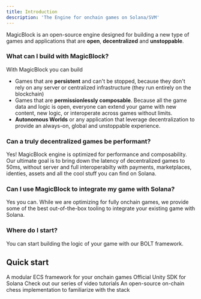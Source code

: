 ```yaml
---
title: Introduction
description: 'The Engine for onchain games on Solana/SVM'
---
```


MagicBlock is an open-source engine designed for building a new type of games and applications that are **open**, **decentralized** and **unstoppable**. 

### What can I build with MagicBlock?

With MagicBlock you can build 
- Games that are **persistent** and can't be stopped, because they don't rely on any server or centralized infrastructure (they run entirely on the  blockchain)
- Games that are **permissionlessly composable**. Because all the game data and logic is open, everyone can extend your game with new content, new logic, or interoperate across games without limits.
- **Autonomous Worlds** or any application that leverage decentralization to provide an always-on, global and unstoppable experience. 

### Can a truly decentralized games be performant?

Yes! MagicBlock engine is optimized for performance and composability. Our ultimate goal is to bring down the latency of decentralized games to 50ms, without server and full interoperabilty with payments, marketplaces, identies, assets and all the cool stuff you can find on Solana. 

### Can I use MagicBlock to integrate my game with Solana?
Yes you can. While we are optimizing for fully onchain games, we provide some of the best out-of-the-box tooling to integrate your existing game with Solana. 

### Where do I start?
You can start building the logic of your game with our BOLT framework. 


## Quick start 

<CardGroup cols={2}>
   <Card
    title="BOLT"
    icon="code"
    href="https://docs.magicblock.gg/BOLT/getting_started/installation"
  >
    A modular ECS framework for your onchain games
  </Card>
  <Card
    title="Solana Unity SDK"
    icon="screwdriver-wrench"
    href="https://assetstore.unity.com/packages/decentralization/infrastructure/solana-sdk-for-unity-246931"
  >
    Official Unity SDK for Solana
  </Card>
  <Card
    title="Video tutorials"
    icon="youtube"
    href="https://www.youtube.com/@Magicblock-Labs"
  >
    Check out our series of video tutorials
  </Card>
  <Card
    title="Game tutorials"
    icon="stars"
    href="https://docs.magicblock.gg/onchain_chess/on-chain%20chess"
  >
    An open-source on-chain chess implementation to familiarize with the stack
  </Card>
</CardGroup>
